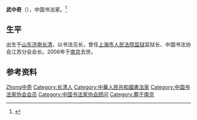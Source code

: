'''武中奇'''（{{bd|1907年|9月20日|2006年|3月29日|catIdx=W武中奇}}），中国书法家。<ref>{{Cite web|title=谢海燕：武中奇的书法艺术|url=http://js.ifeng.com/collection/appreciate/detail_2015_11/03/4517417_0.shtml|accessdate=2020-02-03|work=凤凰江苏|archive-date=2020-03-27|archive-url=https://web.archive.org/web/20200327131735/http://js.ifeng.com/collection/appreciate/detail_2015_11/03/4517417_0.shtml|dead-url=no}}</ref>

== 生平 ==
出生于[[山东|山东]][[济南|济南]][[长清|长清]]，以书法见长，曾任[[提篮桥监狱|上海市人民法院监狱]]监狱长、中国书法协会江苏分会会长。2006年于[[南京|南京]]去世。

== 参考资料 ==
{{reflist}}

{{山东人小作品}}
{{中国书法家协会第一届理事会}}
{{中国书法家协会第二届理事会}}
{{中国书法家协会第三届理事会}}

{{Authority control}}
{{DEFAULTSORT:Wu武}}
[[Category:武姓|Zhong中奇]]
[[Category:长清人|Category:长清人]]
[[Category:中華人民共和國書法家|Category:中華人民共和國書法家]]
[[Category:中国书法家协会会员|Category:中国书法家协会会员]]
[[Category:中国书法家协会顾问|Category:中国书法家协会顾问]]
[[Category:葬于南京|Category:葬于南京]]